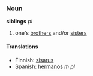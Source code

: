 ===Noun===
'''siblings''' ''pl''

#one's [[brothers]] and/or [[sisters]]

====Translations====
*Finnish: [[sisarus]]
*Spanish: [[hermanos]] ''m pl''